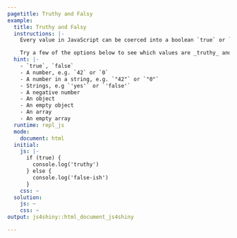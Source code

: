 ```yaml
---
pagetitle: Truthy and Falsy
example:
  title: Truthy and Falsy
  instructions: |-
    Every value in JavaScript can be coerced into a boolean `true` or `false`.

    Try a few of the options below to see which values are _truthy_ and which are _falsy_.
  hint: |-
    - `true`, `false`
    - A number, e.g. `42` or `0`
    - A number in a string, e.g. `"42"` or `"0"`
    - Strings, e.g `'yes'` or `'false'`
    - A negative number
    - An object
    - An empty object
    - An array
    - An empty array
  runtime: repl_js
  mode:
    document: html
  initial:
    js: |-
      if (true) {
        console.log('truthy')
      } else {
        console.log('false-ish')
      }
    css: ~
  solution:
    js: ~
    css: ~
output: js4shiny::html_document_js4shiny

---
```

<div><!--for pandoc-->

</div><!--for pandoc-->
